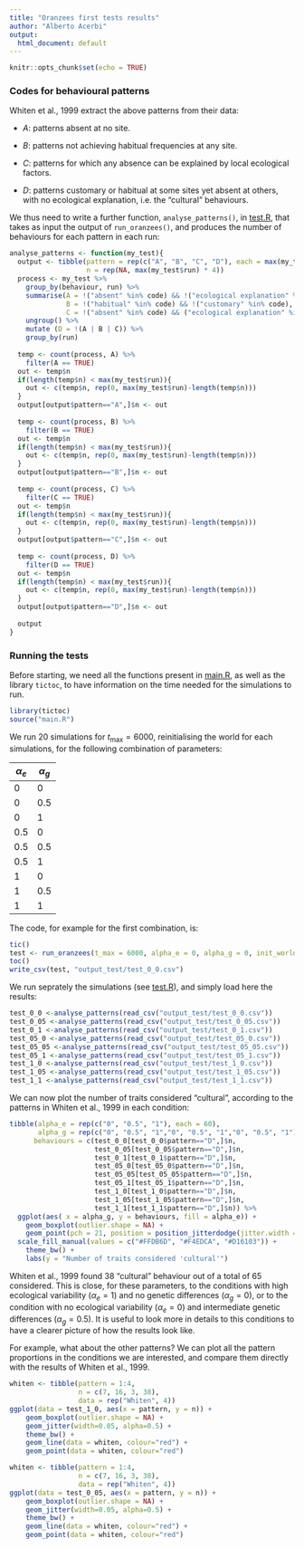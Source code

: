```yaml
---
title: "Oranzees first tests results"
author: "Alberto Acerbi"
output:
  html_document: default
---
```


```r
knitr::opts_chunk$set(echo = TRUE)
```


### Codes for behavioural patterns

Whiten et al., 1999 extract the above patterns from their data:

* *A*: patterns absent at no site.

* *B*: patterns not achieving habitual frequencies at any site.

* *C*: patterns for which any absence can be explained by local ecological factors.

* *D*: patterns customary or habitual at some sites yet absent at others, with no ecological explanation, i.e. the "cultural" behaviours.

We thus need to write a further function, `analyse_patterns()`, in [test.R](test.R), that takes as input the output of `run_oranzees()`, and produces the number of behaviours for each pattern in each run:

```r
analyse_patterns <- function(my_test){
  output <- tibble(pattern = rep(c("A", "B", "C", "D"), each = max(my_test$run)), 
                   n = rep(NA, max(my_test$run) * 4))
  process <- my_test %>%
    group_by(behaviour, run) %>%
    summarise(A = !("absent" %in% code) && !("ecological explanation" %in% code), 
              B = !("habitual" %in% code) && !("customary" %in% code),
              C = !("absent" %in% code) && ("ecological explanation" %in% code)) %>%
    ungroup() %>%
    mutate (D = !(A | B | C)) %>%
    group_by(run)
  
  temp <- count(process, A) %>%
    filter(A == TRUE)
  out <- temp$n
  if(length(temp$n) < max(my_test$run)){
    out <- c(temp$n, rep(0, max(my_test$run)-length(temp$n)))
  }
  output[output$pattern=="A",]$n <- out  
  
  temp <- count(process, B) %>%
    filter(B == TRUE)
  out <- temp$n
  if(length(temp$n) < max(my_test$run)){
    out <- c(temp$n, rep(0, max(my_test$run)-length(temp$n)))
  }
  output[output$pattern=="B",]$n <- out  
  
  temp <- count(process, C) %>%
    filter(C == TRUE)
  out <- temp$n
  if(length(temp$n) < max(my_test$run)){
    out <- c(temp$n, rep(0, max(my_test$run)-length(temp$n)))
  }
  output[output$pattern=="C",]$n <- out 
  
  temp <- count(process, D) %>%
    filter(D == TRUE)
  out <- temp$n
  if(length(temp$n) < max(my_test$run)){
    out <- c(temp$n, rep(0, max(my_test$run)-length(temp$n)))
  }
  output[output$pattern=="D",]$n <- out 
  
  output
}

```

### Running the tests

Before starting, we need all the functions present in [main.R](main.R), as well as the library `tictoc`, to have information on the time needed for the simulations to run.

```r
library(tictoc)
source("main.R")
```

We run 20 simulations for $t_\text{max}=6000$, reinitialising the world for each simulations, for the following combination of parameters:

$\alpha_e$ | $\alpha_g$ 
------|-------
0     | 0
0     | 0.5
0     | 1
0.5   | 0
0.5   | 0.5 
0.5   | 1
1     | 0
1     | 0.5
1     | 1

The code, for example for the first combination, is:

```r
tic()
test <- run_oranzees(t_max = 6000, alpha_e = 0, alpha_g = 0, init_world = 1, n_run = 20)
toc()
write_csv(test, "output_test/test_0_0.csv")
```

We run seprately the simulations (see [test.R](test.R)), and simply load here the results:

```r
test_0_0 <-analyse_patterns(read_csv("output_test/test_0_0.csv"))
test_0_05 <-analyse_patterns(read_csv("output_test/test_0_05.csv"))
test_0_1 <-analyse_patterns(read_csv("output_test/test_0_1.csv"))
test_05_0 <-analyse_patterns(read_csv("output_test/test_05_0.csv"))
test_05_05 <-analyse_patterns(read_csv("output_test/test_05_05.csv"))
test_05_1 <-analyse_patterns(read_csv("output_test/test_05_1.csv"))
test_1_0 <-analyse_patterns(read_csv("output_test/test_1_0.csv"))
test_1_05 <-analyse_patterns(read_csv("output_test/test_1_05.csv"))
test_1_1 <-analyse_patterns(read_csv("output_test/test_1_1.csv"))
```

We can now plot the number of traits considered "cultural", according to the patterns in Whiten et al., 1999 in each condition:

```r
tibble(alpha_e = rep(c("0", "0.5", "1"), each = 60), 
       alpha_g = rep(c("0", "0.5", "1","0", "0.5", "1","0", "0.5", "1"), each = 20),
      behaviours = c(test_0_0[test_0_0$pattern=="D",]$n, 
                     test_0_05[test_0_05$pattern=="D",]$n,
                     test_0_1[test_0_1$pattern=="D",]$n,
                     test_05_0[test_05_0$pattern=="D",]$n,
                     test_05_05[test_05_05$pattern=="D",]$n,
                     test_05_1[test_05_1$pattern=="D",]$n,
                     test_1_0[test_1_0$pattern=="D",]$n,
                     test_1_05[test_1_05$pattern=="D",]$n,
                     test_1_1[test_1_1$pattern=="D",]$n)) %>%
  ggplot(aes( x = alpha_g, y = behaviours, fill = alpha_e)) +
    geom_boxplot(outlier.shape = NA) +
    geom_point(pch = 21, position = position_jitterdodge(jitter.width = 0.1)) +
  scale_fill_manual(values = c("#FFDB6D", "#F4EDCA", "#D16103")) +
    theme_bw() +
    labs(y = "Number of traits considered 'cultural'") 
```

Whiten et al., 1999 found 38 "cultural" behaviour out of a total of 65 considered. This is close, for these parameters, to the conditions with high ecological variability ($\alpha_e=1$) and no genetic differences ($\alpha_g=0$), or to the condition with no ecological variability ($\alpha_e=0$) and intermediate genetic differences ($\alpha_g=0.5$).  It is useful to look more in details to this conditions to have a clearer picture of how the results look like. 

For example, what about the other patterns? We can plot all the pattern proportions in the conditions we are interested, and compare them directly with the results of Whiten et al., 1999.

```r
whiten <- tibble(pattern = 1:4, 
                 n = c(7, 16, 3, 38), 
                 data = rep("Whiten", 4)) 
ggplot(data = test_1_0, aes(x = pattern, y = n)) +
    geom_boxplot(outlier.shape = NA) +
    geom_jitter(width=0.05, alpha=0.5) +
    theme_bw() +
    geom_line(data = whiten, colour="red") +
    geom_point(data = whiten, colour="red") 
```

```r
whiten <- tibble(pattern = 1:4, 
                 n = c(7, 16, 3, 38), 
                 data = rep("Whiten", 4)) 
ggplot(data = test_0_05, aes(x = pattern, y = n)) +
    geom_boxplot(outlier.shape = NA) +
    geom_jitter(width=0.05, alpha=0.5) +
    theme_bw() +
    geom_line(data = whiten, colour="red") +
    geom_point(data = whiten, colour="red") 
```
